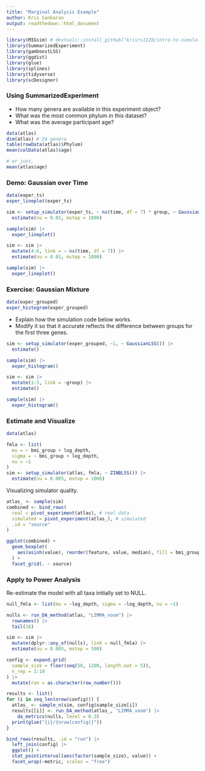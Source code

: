 ```yaml
---
title: "Marginal Analysis Example"
author: Kris Sankaran
output: readthedown::html_document
---
```


```r
library(MIGsim) # devtools::install_github("krisrs1128/intro-to-simulation/MIGsim")
library(SummarizedExperiment)
library(gamboostLSS)
library(ggdist)
library(glue)
library(splines)
library(tidyverse)
library(scDesigner)
```

### Using SummarizedExperiment

* How many genera are available in this experiment object?
* What was the most common phylum in this dataset?
* What was the average participant age?

```r
data(atlas)
dim(atlas) # 24 genera
table(rowData(atlas)$Phylum)
mean(colData(atlas)$age)

# or just,
mean(atlas$age)
```

### Demo: Gaussian over Time

```r
data(exper_ts)
exper_lineplot(exper_ts)
```

```r
sim <- setup_simulator(exper_ts, ~ ns(time, df = 7) * group, ~ GaussianLSS()) |>
  estimate(nu = 0.01, mstop = 1000)

sample(sim) |>
  exper_lineplot()
```

```r
sim <- sim |>
  mutate(4:6, link = ~ ns(time, df = 7)) |>
  estimate(nu = 0.01, mstop = 1000)

sample(sim) |>
  exper_lineplot()
```


### Exercise: Gaussian Mixture

```r
data(exper_grouped)
exper_histogram(exper_grouped)
```

* Explain how the simulation code below works. 
* Modify it so that it accurate reflects the difference between groups for the first three genes.

```r
sim <- setup_simulator(exper_grouped, ~1, ~ GaussianLSS()) |>
  estimate()

sample(sim) |>
  exper_histogram()
```

```r
sim <- sim |>
  mutate(1:3, link = ~group) |>
  estimate()

sample(sim) |>
  exper_histogram()
```

### Estimate and Visualize

```r
data(atlas)

fmla <- list(
  mu = ~ bmi_group + log_depth,
  sigma = ~ bmi_group + log_depth,
  nu = ~1
)
sim <- setup_simulator(atlas, fmla, ~ ZINBLSS()) |>
  estimate(nu = 0.005, mstop = 1000)
```

Visualizing simulator quality.

```r
atlas_ <- sample(sim)
combined <- bind_rows(
  real = pivot_experiment(atlas), # real data
  simulated = pivot_experiment(atlas_), # simulated
  .id = "source"
)

ggplot(combined) +
  geom_boxplot(
    aes(asinh(value), reorder(feature, value, median), fill = bmi_group)
  ) +
  facet_grid(. ~ source)
```

### Apply to Power Analysis

Re-estimate the model with all taxa initially set to NULL.

```r
null_fmla <- list(mu = ~log_depth, sigma = ~log_depth, nu = ~1)
```

```r
nulls <- run_DA_method(atlas, "LIMMA_voom") |>
  rownames() |>
  tail(16)

sim <- sim |>
  mutate(dplyr::any_of(nulls), link = null_fmla) |>
  estimate(nu = 0.005, mstop = 500)
```

```r
config <- expand.grid(
  sample_size = floor(seq(50, 1200, length.out = 5)),
  n_rep = 1:10
) |>
  mutate(run = as.character(row_number()))

results <- list()
for (i in seq_len(nrow(config))) {
  atlas_ <- sample_n(sim, config$sample_size[i])
  results[[i]] <- run_DA_method(atlas_, "LIMMA_voom") |>
    da_metrics(nulls, level = 0.3)
  print(glue("{i}/{nrow(config)}"))
}
```

```r
bind_rows(results, .id = "run") |>
  left_join(config) |>
  ggplot() +
  stat_pointinterval(aes(factor(sample_size), value)) +
  facet_wrap(~metric, scales = "free")
```
